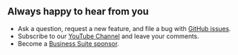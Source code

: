 
## Always happy to hear from you

- Ask a question, request a new feature, and file a bug with [GitHub issues](https://github.com/volkovlabs/business-charts/issues).
- Subscribe to our [YouTube Channel](https://youtube.com/@volkovlabs) and leave your comments.
- Become a [Business Suite sponsor](https://github.com/sponsors/VolkovLabs).

<Enterprise />
